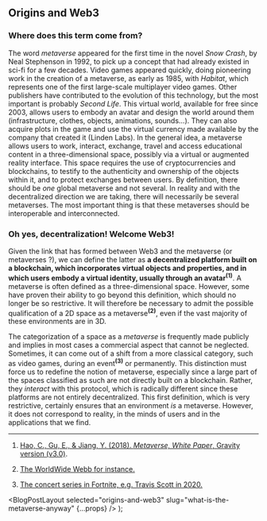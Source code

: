 
## Origins and Web3

### Where does this term come from?

The word _metaverse_ appeared for the first time in the novel _Snow Crash_, by Neal Stephenson in 1992, to pick up a concept that had already existed in sci-fi for a few decades. Video games appeared quickly, doing pioneering work in the creation of a metaverse, as early as 1985, with _Habitat_, which represents one of the first large-scale multiplayer video games. Other publishers have contributed to the evolution of this technology, but the most important is probably _Second Life_. This virtual world, available for free since 2003, allows users to embody an avatar and design the world around them (infrastructure, clothes, objects, animations, sounds...). They can also acquire plots in the game and use the virtual currency made available by the company that created it (Linden Labs). In the general idea, a metaverse allows users to work, interact, exchange, travel and access educational content in a three-dimensional space, possibly via a virtual or augmented reality interface. This space requires the use of cryptocurrencies and blockchains, to testify to the authenticity and ownership of the objects within it, and to protect exchanges between users. By definition, there should be _one_ global metaverse and not several. In reality and with the decentralized direction we are taking, there will necessarily be several metaverses. The most important thing is that these metaverses should be interoperable and interconnected.

### Oh yes, decentralization! Welcome Web3!

Given the link that has formed between Web3 and the metaverse (or metaverses ?), we can define the latter as **a decentralized platform built on a blockchain, which incorporates virtual objects and properties, and in which users embody a virtual identity, usually through an avatar**<sup>**(1)**</sup>. A metaverse is often defined as a three-dimensional space. However, some have proven their ability to go beyond this definition, which should no longer be so restrictive. It will therefore be necessary to admit the possible qualification of a 2D space as a metaverse<sup>**(2)**</sup>, even if the vast majority of these environments are in 3D.

The categorization of a space as a _metaverse_ is frequently made publicly and implies in most cases a commercial aspect that cannot be neglected. Sometimes, it can come out of a shift from a more classical category, such as video games, during an event<sup>**(3)**</sup> or permanently. This distinction must force us to redefine the notion of metaverse, especially since a large part of the spaces classified as such are not directly built on a blockchain. Rather, they _interact_ with this protocol, which is radically different since these platforms are not entirely decentralized. This first definition, which is very restrictive, certainly ensures that an environment _is_ a metaverse. However, it does not correspond to reality, in the minds of users and in the applications that we find.

---

1. [Hao, C., Gu, E., & Jiang, Y. (2018). _Metaverse, White Paper_, Gravity version
   (v3.0)](https://cryptorating.eu/whitepapers/Metaverse/Metaverse-white-paper-v2.1-EN.pdf).

2. [The WorldWide Webb for instance.](https://webb.game/)

3. [The concert series in Fortnite, e.g. Travis Scott in 2020.](https://youtu.be/wYeFAlVC8qU)

  <BlogPostLayout selected="origins-and-web3" slug="what-is-the-metaverse-anyway" {...props} />
);
